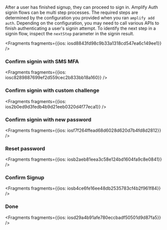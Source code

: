 After a user has finished signup, they can proceed to sign in. Amplify Auth signin flows can be multi step processes. The required steps are determined by the configuration you provided when you ran `amplify add auth`. Depending on the configuration, you may need to call various APIs to finish authenticating a user's signin attempt. To identify the next step in a signin flow, inspect the `nextStep` parameter in the signin result.




<Fragments fragments={{ios: iosd8843fd98c9b33a1318cd547ea6c149ee1}} />

### Confirm signin with SMS MFA




<Fragments fragments={{ios: iosc8289887699ef2d559cec2b833bb18a160}} />

### Confirm signin with custom challenge




<Fragments fragments={{ios: ios2b0ed9d3fedb4b9d21eeb0320d4f77eca1}} />

### Confirm signin with new password




<Fragments fragments={{ios: iosf7f264ffead68d6028d620d7b4fd8d2812}} />
    
### Reset password




<Fragments fragments={{ios: iosb2aeb81eea3c58e124bd1604fa9c8e0841}} />

### Confirm Signup




<Fragments fragments={{ios: iosb4ce6fe16ee48db2535783cf4b2f961f84}} />

### Done




<Fragments fragments={{ios: iosd29a4b91afe780eccbadf50501d9d87fa5}} />
